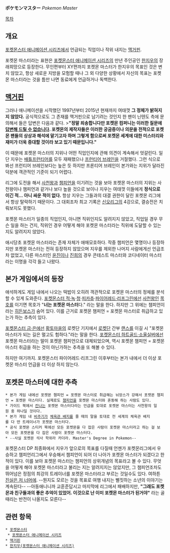 '''ポケモンマスター''' ''Pokemon Master''

[[목차]]

== 개요 ==
[[포켓몬스터 애니메이션 시리즈]]에서 언급되는 직업이나 작위 내지는 [[맥거핀]].

포켓몬 마스터라는 표현은 [[포켓몬스터 애니메이션 시리즈]]의 만년 주인공인 [[한지우(포켓몬스터 애니메이션 시리즈)|한지우]]의 장래희망으로 등장한다. 무인편부터 XY편까지 포켓몬 마스터가 한지우의 목표인 것은 변치 않았고, 항상 새로운 지방을 모험할 때나 그 외 다양한 상황에서 자신의 목표는 포켓몬 마스터라는 것을 틈만 나면 동료에게 언급하거나 독백한다.

== [[맥거핀]] ==
그러나 애니메이션을 시작했던 1997년부터 2015년 현재까지 여태껏 '''그 정체가 밝혀지지 않았다.''' 공식적으로도 그 존재를 맥거핀으로 남기려는 것인지 한 팬이 닌텐도 측에 문의해서 들은 답변은 다음과 같다.
>'''"정말 죄송합니다만 포켓몬 컴퍼니는 이러한 질문에 [[안알랴줌|답변해 드릴 수 없습니다]]. 포켓몬의 제작자들은 이러한 궁굼증이나 의문을 전적으로 포켓몬 팬들의 상상과 해석에 맡기고자 하며 그렇게 함으로써 포켓몬 세계에 대한 미스터리와 재미가 더욱 증대할 것이라 보고 있기 때문입니다."'''

이 때문에 포켓몬 마스터의 지위나 어떤 직업인지에 관해 의견이 계속해서 엇갈린다. 일단 지우는 [[배틀프런티어(포켓몬스터)|배틀프런티어]]를 모두 재패했으나 [[프런티어 브레인]]을 거절했다. 그런 식으로 봐선 프런티어 브레인보다는 높은 듯 하지만 프론티어 브레인이 본가와는 지위가 달라진 덕분에 객관적인 기준이 되기 어렵다.

리그에 도전을 해서 [[사천왕(포켓몬스터)|사천왕]]과 [[챔피언(포켓몬스터)|챔피언]]을 이기려는 것을 보아 포켓몬 마스터의 지위는 사천왕이나 챔피언과 같거나 보다 높을 것으로 보이나 지우는 여태껏 이들에게 '''정식으로 이긴 적... 아니 싸운 적이 없다.''' 항상 지우는 그들과의 대결 권한이 달린 포켓몬 리그에서 항상 탈락하기 때문이다. 그 대회조차 최고 기록은 [[포켓몬스터 DP|신오리그]]의 4강으로, 결승전은 치뤄보지도 못했다.

포켓몬 마스터가 일종의 직업인지, 아니면 직위인지도 알려지지 않았고, 직업일 경우 무슨 일을 하는 건지, 직위인 경우 어떻게 해야 포켓몬 마스터라는 직위에 도달할 수 있는지도 알려지지 않았다.

애시당초 포켓몬 마스터라는 존재 자체가 애매모호하다. 작중 챔피언은 몇명이나 등장하지만 포켓몬 마스터는 전혀 등장하지 않았으며 지우를 제외한 나머지 사람에게선 언급조차 없었고, 다른 마스터인 [[윤진]]이나 [[진희]]의 경우 콘테스트 마스터와 코디네이터 마스터라는 이명을 각각 들고 나왔다.

== 본가 게임에서의 등장 ==
애석하게도 게임 내에서 나오는 떡밥이 오히려 객관적으로 포켓몬 마스터의 정체를 분석할 수 있게 도와준다. [[포켓몬스터 적·녹]]·[[포켓몬스터 청|청]]·[[포켓몬스터 피카츄|피카츄]]·[[포켓몬스터 파이어레드·리프그린|파이어레드·리프그린]]에선 [[사천왕(포켓몬스터)|사천왕]]인 [[목호]]를 이기면 목호가 "'''너는 포켓몬 마스터'''다." 라는 말을 한다. 하지만 그 위에는 챔피언이라는 [[히든보스]]가 숨어 있다. 이를 근거로 포켓몬 챔피언 = 포켓몬 마스터로 취급하고 있는가 하는 추측이 있다.

[[포켓몬스터 금·은]]에선 [[황토마을]]의 로켓단 기지에서 [[로켓단]] 간부 [[랜스]]를 이길 시 "포켓몬 마스터가 되는 길은 멀고도 험하다."라는 말을 한다. [[포켓몬스터 하트골드·소울실버]]에선 포켓몬 마스터라는 말이 포켓몬 챔피언으로 대체되었으며, 역시 포켓몬 챔피언 = 포켓몬 마스터 취급을 하는 것이 아닌가하는 추측을 또 해볼 수 있다.

하지만 여기까지. 포켓몬스터 파이어레드·리프그린 이후부터는 본가 내에서 더 이상 포켓몬 마스터 언급을 더 이상 하지 않는다.

== 포켓몬 마스터에 대한 추측 ==
 * 본가 게임 내에선 포켓몬 챔피언 = 포켓몬 마스터로 취급해는 뉘앙스가 강해서 포켓몬 챔피언 = 포켓몬 마스터다. 실제로도 [[챔피언(포켓몬스터)|챔피언]]을 포켓몬 마스터와 혼동해 하는 사람도 있다.
 * 가이드 북에서 [[칸나(포켓몬스터)|칸나]]는 포켓몬 마스터다라는 언급을 토대로 포켓몬 마스터는 사천왕의 일원 중 하나일 것이다.
 * 본가 게임 내 [[비주기(포켓몬스터)|비주기]]가 [[체육관 배지]]를 줄 때의 말을 토대로 전 세계의 체육관 배지를 다 딴 트레이너가 포켓몬 마스터다.
 * 공식 포켓몬 스티커 북에선 모든 포켓몬을 다 잡은 사람이 포켓몬 마스터라고 하는 걸 보아 모든 포켓몬을 다 잡은 사람이 포켓몬 마스터다.
 * --사실 포켓몬 석사 학위라 카더라. Master's Degree in Pokemon--

포켓몬스터 DP 최종화에서 지우가 앞으로의 목표를 다질때 언젠가 포켓몬리그에서 우승하고 챔피언리그에서 우승해서 챔피언이 되어 더 나아가 포켓몬 마스터가 되겠다고 한 적이 있다. 이를 보아 포켓몬 마스터는 챔피언의 상위개념의 목표라고 볼 수 있다. 무엇을 어떻게 해야 포켓몬 마스터라고 불리는 지는 알려지지는 않았지만, 그 챔피언조차도 뛰어넘은 정점의 최강의 트레이너를 포켓몬 마스터라고 부르는 것일수도 있다. 여하튼 [[진실은 저 너머에]]. 
--뭔지도 모르는 것을 목표로 여행 내지는 뻘짓하는 소년의 이야기는 계속된다-- --아동애니니까 교훈준답시고 마지막에 리그에서 패배하지만, '''"그래도 포켓몬과 친구들과의 좋은 추억이 있었어. 이것으로 난 이미 포켓몬 마스터가 된거야"''' 라는 골때리는 반전이 나올지도 모른다--

== 관련 항목 ==
 * [[포켓몬스터]]
  * [[포켓몬스터 애니메이션 시리즈]]
 * [[맥거핀]]
 * [[한지우(포켓몬스터 애니메이션 시리즈)]]
